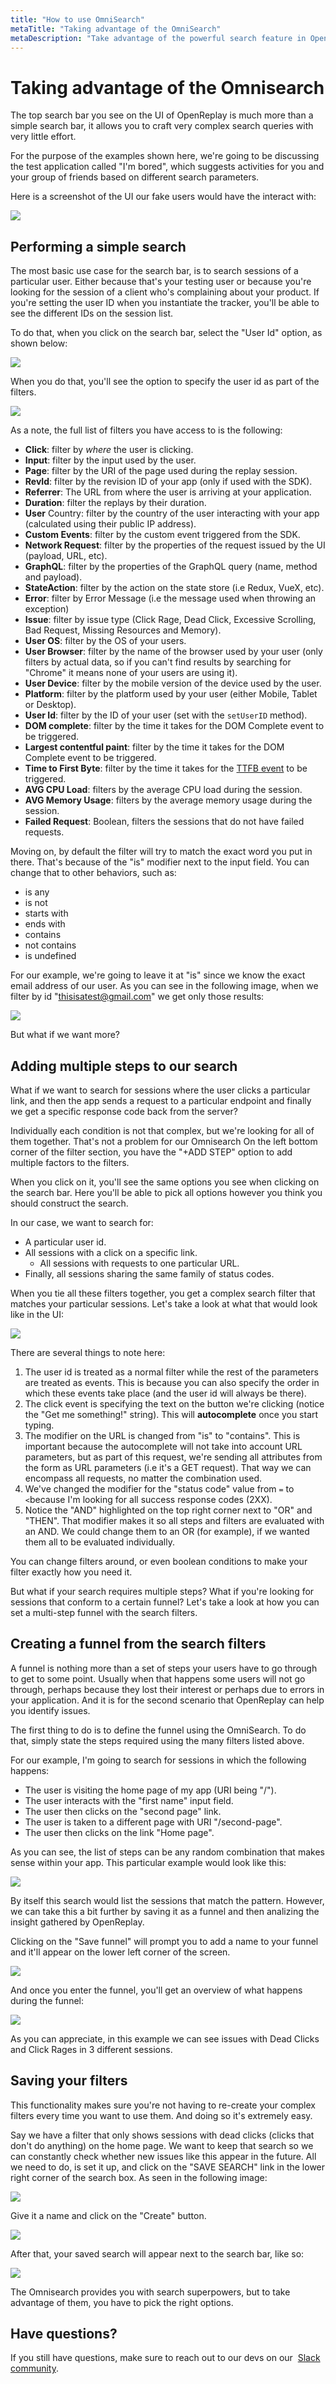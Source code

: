 ```yaml
---
title: "How to use OmniSearch"
metaTitle: "Taking advantage of the OmniSearch"
metaDescription: "Take advantage of the powerful search feature in OpenReplay"
---
```

# Taking advantage of the Omnisearch

The top search bar you see on the UI of OpenReplay is much more than a simple search bar, it allows you to craft very complex search queries with very little effort.

For the purpose of the examples shown here, we're going to be discussing the test application called "I'm bored", which suggests activities for you and your group of friends based on different search parameters.

Here is a screenshot of the UI our fake users would have the interact with:

![](https://i.imgur.com/6BtPzTs.png)

## Performing a simple search 
The most basic use case for the search bar, is to search sessions of a particular user. Either because that's your testing user or because you're looking for the session of a client who's complaining about your product.
If you're setting the user ID when you instantiate the tracker, you'll be able to see the different IDs on the session list.

To do that, when you click on the search bar, select the "User Id" option, as shown below:

![](https://i.imgur.com/jZU6hwG.png)

When you do that, you'll see the option to specify the user id as part of the filters. 

![](https://i.imgur.com/6Ac5cDB.png)

As a note, the full list of filters you have access to is the following:

- **Click**: filter by _where_ the user is clicking.
- **Input**: filter by the input used by the user.
- **Page**: filter by the URI of the page used during the replay session.
- **RevId**: filter by the revision ID of your app (only if used with the SDK).
- **Referrer**: The URL from where the user is arriving at your application.
- **Duration**: filter the replays by their duration.
- **User** Country: filter by the country of the user interacting with your app (calculated using their public IP address).
- **Custom Events**: filter by the custom event triggered from the SDK.
- **Network Request**: filter by the properties of the request issued by the UI (payload, URL, etc).
- **GraphQL**: filter by the properties of the GraphQL query (name, method and payload).
- **StateAction**: filter by the action on the state store (i.e Redux, VueX, etc).
- **Error**: filter by Error Message (i.e the message used when throwing an exception)
- **Issue**: filter by issue type (Click Rage, Dead Click, Excessive Scrolling, Bad Request, Missing Resources and Memory).
- **User OS**: filter by the OS of your users.
- **User Browser**: filter by the name of the browser used by your user (only filters by actual data, so if you can't find results by searching for "Chrome" it means none of your users are using it).
- **User Device**: filter by the mobile version of the device used by the user.
- **Platform**: filter by the platform used by your user (either Mobile, Tablet or Desktop).
- **User Id**: filter by the ID of your user (set with the `setUserID` method).
- **DOM complete**: filter by the time it takes for the DOM Complete event to be triggered.
- **Largest contentful paint**: filter by the time it takes for the DOM Complete event to be triggered.
- **Time to First Byte**: filter by the time it takes for the [TTFB event](https://fr.wikipedia.org/wiki/Time_to_first_byte) to be triggered.
- **AVG CPU Load**: filters by the average CPU load during the session.
- **AVG Memory Usage**: filters by the average memory usage during the session.
- **Failed Request**: Boolean, filters the sessions that do not have failed requests.

 

Moving on, by default the filter will try to match the exact word you put in there. That's because of the "is" modifier next to the input field. You can change that to other behaviors, such as:

- is any
- is not
- starts with
- ends with
- contains
- not contains
- is undefined

For our example, we're going to leave it at "is" since we know the exact email address of our user.
As you can see in the following image, when we filter by id "thisisatest@gmail.com" we get only those results:

![](https://i.imgur.com/kAjALWs.png)

But what if we want more?

## Adding multiple steps to our search
What if we want to search for sessions where the user clicks a particular link, and then the app sends a request to a particular endpoint and finally we get a specific response code back from the server?

Individually each condition is not that complex, but we're looking for all of them together.
That's not a problem for our Omnisearch 
On the left bottom corner of the filter section, you have the "+ADD STEP" option to add multiple factors to the filters.

When you click on it, you'll see the same options you see when clicking on the search bar.
Here you'll be able to pick all options however you think you should construct the search.

In our case, we want to search for:

- A particular user id.
- All sessions with a click on a specific link.
    - All sessions with requests to one particular URL.
- Finally, all sessions sharing the same family of status codes.

When you tie all these filters together, you get a complex search filter that matches your particular sessions.
Let's take a look at what that would look like in the UI:

![](https://i.imgur.com/RX9PeH3.png)

There are several things to note here:

1. The user id is treated as a normal filter while the rest of the parameters are treated as events. This is because you can also specify the order in which these events take place (and the user id will always be there).
2. The click event is specifying the text on the button we're clicking (notice the "Get me something!" string). This will **autocomplete** once you start typing.
3. The modifier on the URL is changed from "is" to "contains". This is important because the autocomplete will not take into account URL parameters, but as part of this request, we're sending all attributes from the form as URL parameters (i.e it's a GET request). That way we can encompass all requests, no matter the combination used.
4. We've changed the modifier for the "status code" value from `=` to `<`because I'm looking for all success response codes (2XX).
5. Notice the "AND" highlighted on the top right corner next to "OR" and "THEN". That modifier makes it so all steps and filters are evaluated with an AND. We could change them to an OR (for example), if we wanted them all to be evaluated individually.

You can change filters around, or even boolean conditions to make your filter exactly how you need it.

But what if your search requires multiple steps? What if you're looking for sessions that conform to a certain funnel? Let's take a look at how you can set a multi-step funnel with the search filters.

## Creating a funnel from the search filters

A funnel is nothing more than a set of steps your users have to go through to get to some point. Usually when that happens some users will not go through, perhaps because they lost their interest or perhaps due to errors in your application.
And it is for the second scenario that OpenReplay can help you identify issues.

The first thing to do is to define the funnel using the OmniSearch. To do that, simply state the steps required using the many filters listed above.

For our example, I'm going to search for sessions in which the following happens:

- The user is visiting the home page of my app (URI being "/").
- The user interacts with the "first name" input field.
- The user then clicks on the "second page" link.
- The user is taken to a different page with URI "/second-page".
- The user then clicks on the link "Home page".

As you can see, the list of steps can be any random combination that makes sense within your app.
This particular example would look like this:

![](https://i.imgur.com/uEx2yGZ.png)

By itself this search would list the sessions that match the pattern. However, we can take this a bit further by saving it as a funnel and then analizing the insight gathered by OpenReplay.

Clicking on the "Save funnel" will prompt you to add a name to your funnel and it'll appear on the lower left corner of the screen.

![](https://i.imgur.com/bt5O08M.png)

And once you enter the funnel, you'll get an overview of what happens during the funnel:

![](https://i.imgur.com/cgyJaKO.png)

As you can appreciate, in this example we can see issues with Dead Clicks and Click Rages in 3 different sessions.

## Saving your filters
This functionality makes sure you're not having to re-create your complex filters every time you want to use them.
And doing so it's extremely easy.

Say we have a filter that only shows sessions with dead clicks (clicks that don't do anything) on the home page. We want to keep that search so we can constantly check whether new issues like this appear in the future.
All we need to do, is set it up, and click on the "SAVE SEARCH" link in the lower right corner of the search box.
As seen in the following image:

![](https://i.imgur.com/b3GP8xh.png)

Give it a name and click on the "Create" button. 

![](https://i.imgur.com/TONFroV.png)

After that, your saved search will appear next to the search bar, like so:

![](https://i.imgur.com/n1GsndD.png)

The Omnisearch provides you with search superpowers, but to take advantage of them, you have to pick the right options.
## Have questions?

If you still have questions, make sure to reach out to our devs on our  [Slack community](https://slack.openreplay.com/).